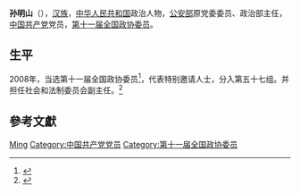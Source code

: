 '''孙明山'''（{{bd|1945年||}}），[[汉族|汉族]]，[[中华人民共和国|中华人民共和国]]政治人物，[[中华人民共和国公安部|公安部]]原党委委员、政治部主任，[[中国共产党|中国共产党]]党员，[[第十一届全国政协委员|第十一届全国政协委员]]。

== 生平 ==
2008年，当选第十一届全国政协委员<ref>{{cite news|title=第十一届全国政协委员名单|url=http://www.indaa.com.cn/zt/2009qglh/zxzs/200903/t20090303_127573.html|accessdate=2013-04-09|newspaper=新华社北京1月25日电 中国人民政治协商会议第十一届全国委员会委员名单(共2237人，2008年1月25日政协第十届全国委员会常务委员会第二十次会议通过)|date=2008年1月25日|deadurl=yes|archiveurl=https://web.archive.org/web/20130928014403/http://www.indaa.com.cn/zt/2009qglh/zxzs/200903/t20090303_127573.html|archivedate=2013年9月28日}}</ref>，代表特别邀请人士，分入第五十七组。并担任社会和法制委员会副主任。<ref>{{cite news|title=全国政协信息-孙明山|url=http://www.cppcc.gov.cn/CMS/wylibary/showJcwyxtInfoWylibary.action?tabJcwyxt.guid=11W0020640&wytype=wjwy|accessdate=2013-04-11|newspaper=全国政协委员会}}</ref>

== 參考文獻 ==
{{reflist}}

{{中国政治人物小作品}}
{{中国文学艺术界联合会第八届全国委员会}}

{{Authority control}}
{{DEFAULTSORT:Sun孙}}
[[Category:孙姓|Ming]]
[[Category:中国共产党党员|Category:中国共产党党员]]
[[Category:第十一届全国政协委员|Category:第十一届全国政协委员]]